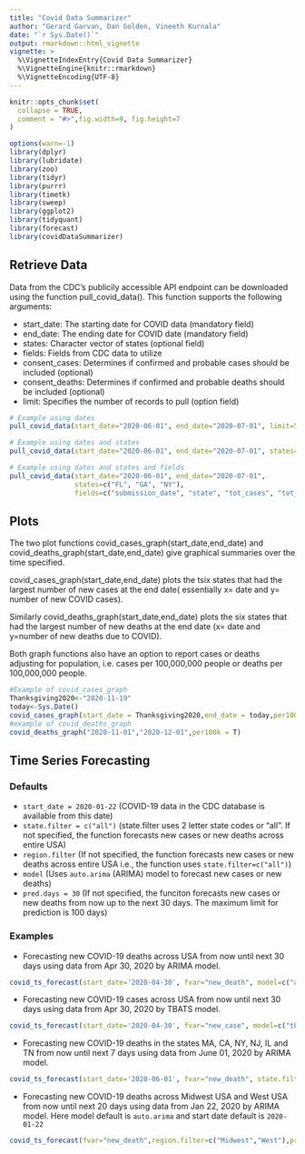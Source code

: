 ```yaml
---
title: "Covid Data Summarizer"
author: "Gerard Garvan, Dan Golden, Vineeth Kurnala"
date: "`r Sys.Date()`"
output: rmarkdown::html_vignette
vignette: >
  %\VignetteIndexEntry{Covid Data Summarizer}
  %\VignetteEngine{knitr::rmarkdown}
  %\VignetteEncoding{UTF-8}
---
```


```r
knitr::opts_chunk$set(
  collapse = TRUE,
  comment = "#>",fig.width=9, fig.height=7
)

options(warn=-1)
library(dplyr)
library(lubridate)
library(zoo)
library(tidyr)
library(purrr)
library(timetk)
library(sweep)
library(ggplot2)
library(tidyquant)
library(forecast)
library(covidDataSummarizer)
```


## Retrieve Data

Data from the CDC's publicily accessible API endpoint can be downloaded using the function pull_covid_data(). This function supports the following arguments:  

* start_date: The starting date for COVID data (mandatory field)
* end_date: The ending date for COVID date (mandatory field)
* states: Character vector of states (optional field)
* fields: Fields from CDC data to utilize
* consent_cases: Determines if confirmed and probable cases should be included (optional)
* consent_deaths: Determines if confirmed and probable deaths should be included (optional)
* limit: Specifies the number of records to pull (option field)


```r
# Example using dates
pull_covid_data(start_date="2020-06-01", end_date="2020-07-01", limit=5)
```

```r
# Example using dates and states
pull_covid_data(start_date="2020-06-01", end_date="2020-07-01", states=c("FL", "GA", "NY"), limit=5)
```

```r
# Example using dates and states and fields
pull_covid_data(start_date="2020-06-01", end_date="2020-07-01", 
                states=c("FL", "GA", "NY"), 
                fields=c("submission_date", "state", "tot_cases", "tot_death"), limit=10)
```

## Plots

The two plot functions covid_cases_graph(start_date,end_date) and covid_deaths_graph(start_date,end_date) give graphical summaries over the time specified.

covid_cases_graph(start_date,end_date) plots the tsix states that had the largest number of new cases at the end date( essentially x= date and y= number of new 
COVID cases).

Similarly covid_deaths_graph(start_date,end_date) plots the six states that had the largest number of new deaths at the end date (x= date and y=number of new deaths due to COVID). 

Both graph functions also have an option to report cases or deaths adjusting for population, i.e. cases per 100,000,000 people or deaths per 100,000,000 people. 

```r
#Example of covid_cases_graph
Thanksgiving2020<-"2020-11-19"
today<-Sys.Date()
covid_cases_graph(start_date = Thanksgiving2020,end_date = today,per100k = T) 
#example of covid_deaths_graph
covid_deaths_graph("2020-11-01","2020-12-01",per100k = T)
```

## Time Series Forecasting

### Defaults

* ```start_date = 2020-01-22``` (COVID-19 data in the CDC database is available from this date)
* ```state.filter = c("all")``` (state.filter uses 2 letter state codes or "all". If not specified, the function forecasts new cases or new deaths across entire USA)
* ```region.filter``` (If not specified, the function forecasts new cases or new deaths across entire USA i.e., the function uses ```state.filter=c("all")```)
* ```model``` (Uses ```auto.arima``` (ARIMA) model to forecast new cases or new deaths)
* ```pred.days = 30``` (If not specified, the funciton forecasts new cases or new deaths from now up to the next 30 days. The maximum limit for prediction is 100 days)

### Examples

* Forecasting new COVID-19 deaths across USA from now until next 30 days using data from Apr 30, 2020 by ARIMA model. 
```r
covid_ts_forecast(start_date='2020-04-30', fvar="new_death", model=c("auto.arima"), pred.days = 30)
```

* Forecasting new COVID-19 cases across USA from now until next 30 days using data from Apr 30, 2020 by TBATS model. 
```r
covid_ts_forecast(start_date='2020-04-30', fvar="new_case", model=c("tbats"), pred.days = 30)
```

* Forecasting new COVID-19 deaths in the states MA, CA, NY, NJ, IL and TN from now until next 7 days using data from June 01, 2020 by ARIMA model. 
```r
covid_ts_forecast(start_date='2020-06-01', fvar="new_death", state.filter=c("MA","CA","NY","NJ","IL","TN"), model=c("auto.arima"), pred.days = 7)
```

* Forecasting new COVID-19 deaths across Midwest USA and West USA from now until next 20 days using data from Jan 22, 2020 by ARIMA model. Here model default is ```auto.arima``` and start date default is ```2020-01-22```
```r
covid_ts_forecast(fvar="new_death",region.filter=c("Midwest","West"),pred.days=20)
```


